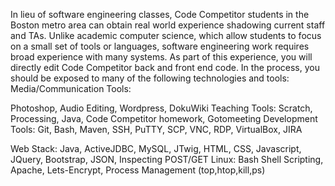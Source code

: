 In lieu of software engineering classes, Code Competitor students in the Boston metro area can obtain real world experience shadowing current staff and TAs. Unlike academic computer science, which allow students to focus on a small set of tools or languages, software engineering work requires broad experience with many systems. As part of this experience, you will directly edit Code Competitor back and front end code. In the process, you should be exposed to many of the following technologies and tools: Media/Communication Tools:

Photoshop, Audio Editing, Wordpress, DokuWiki Teaching Tools: Scratch, Processing, Java, Code Competitor homework, Gotomeeting Development Tools: Git, Bash, Maven, SSH, PuTTY, SCP, VNC, RDP, VirtualBox, JIRA

Web Stack: Java, ActiveJDBC, MySQL, JTwig, HTML, CSS, Javascript, JQuery, Bootstrap, JSON, Inspecting POST/GET Linux: Bash Shell Scripting, Apache, Lets-Encrypt, Process Management (top,htop,kill,ps)
